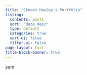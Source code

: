 ---
title: "Steven Howley's Portfolio"
listing: 
  contents: posts
  sort: "date desc"
  type: default
  categories: true
  sort-ui: false 
  filter-ui: false
page-layout: full
title-block-banner: true
---

yam
